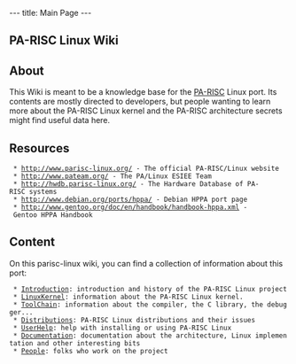 ---
title: Main Page
---

== PA-RISC Linux Wiki ==

== About ==

This Wiki is meant to be a knowledge base for the [[WikiPedia:PA-RISC|PA-RISC]] Linux port. Its contents are mostly directed to developers, but people wanting to learn more about the PA-RISC Linux kernel and the PA-RISC architecture secrets might find useful data here.

== Resources ==

  * http://www.parisc-linux.org/ - The official PA-RISC/Linux website
  * http://www.pateam.org/ - The PA/Linux ESIEE Team
  * http://hwdb.parisc-linux.org/ - The Hardware Database of PA-RISC systems
  * http://www.debian.org/ports/hppa/ - Debian HPPA port page
  * http://www.gentoo.org/doc/en/handbook/handbook-hppa.xml - Gentoo HPPA Handbook

== Content ==

On this parisc-linux wiki, you can find a collection of information about this port:

  * [[Introduction]]: introduction and history of the PA-RISC Linux project
  * [[LinuxKernel]]: information about the PA-RISC Linux kernel.
  * [[ToolChain]]: information about the compiler, the C library, the debugger...
  * [[Distributions]]: PA-RISC Linux distributions and their issues
  * [[UserHelp]]: help with installing or using PA-RISC Linux
  * [[Documentation]]: documentation about the architecture, Linux implementation and other interesting bits
  * [[People]]: folks who work on the project